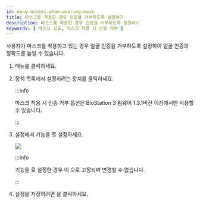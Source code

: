 ```yaml
---
id: deny-access-when-wearing-mask
title: 마스크를 착용한 경우 인증을 거부하도록 설정하기
description: 마스크를 착용한 경우 인증을 거부하도록 설정하기
keywords: [ 마스크 검출, 마스크 착용 시 인증 거부 ]
---
```


사용자가 마스크를 착용하고 있는 경우 얼굴 인증을 거부하도록 설정하여 얼굴 인증의 정확도를 높일 수 있습니다.

1. <Cmd sid="common.gnb.device" /> 메뉴를 클릭하세요.

1. 장치 목록에서 설정하려는 장치를 클릭하세요.

    :::info

    <Cmd>마스크 착용 시 인증 거부</Cmd> 옵션은 BioStation 3 펌웨어 1.3.1버전 이상에서만 사용할 수 있습니다.

    :::

1. <Cmd sid="device.info.mask" /> 설정에서 <Cmd sid="device.mask.useMask" /> 기능을 <Cmd sid='device.mask.checkModeDenyMask' />로 설정하세요.

    <Image src='/img/en/biostar-mask-detection-unmask.png' className='none' caption />

    :::info

    <Cmd sid="device.mask.useMask" /> 기능을 <Cmd sid="device.mask.checkModeDenyMask" />로 설정한 경우 <Cmd sid="device.thermal.maskOnlyMode" />이 <Cmd sid="device.thermal.authAfterMode" />으로 고정되며 변경할 수 없습니다.

    :::

1. 설정을 저장하려면 <Cmd sid="button.apply" />을 클릭하세요.